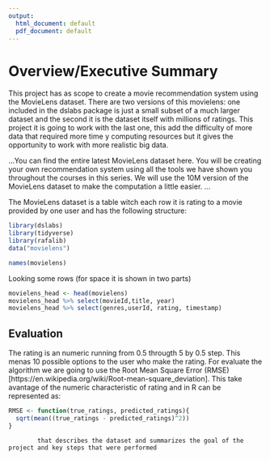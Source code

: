 ```yaml
---
output:
  html_document: default
  pdf_document: default
---
```


# Overview/Executive Summary


This project has as scope to create a movie recommendation system using the MovieLens dataset. There are two versions of this movielens: one included in the dslabs package is just a small subset of a much larger dataset and the second it is the dataset itself with millions of ratings. This project it is going to work with the last one, this add the difficulty of more data that required more time y computing resources but it gives the opportunity to work with more realistic big data.




...You can find the entire latest MovieLens dataset here. You will be creating your own recommendation system using all the tools we have shown you throughout the courses in this series. We will use the 10M version of the MovieLens dataset to make the computation a little easier. ...



The MovieLens dataset is a table witch each row it is rating to a movie provided by one user and has the following structure:

```r
library(dslabs)
library(tidyverse)
library(rafalib)
data("movielens")

```


```r
names(movielens)
```

Looking some rows (for space it is shown in two parts)
```r
movielens_head <- head(movielens)
movielens_head %>% select(movieId,title, year)
movielens_head %>% select(genres,userId, rating, timestamp)
```


## Evaluation
The rating is an numeric running from 0.5 througth 5 by 0.5 step. This menas 10 possible options to the user who make the rating.
For evaluate the algorithm we are going to use the Root Mean Square Error (RMSE)[https://en.wikipedia.org/wiki/Root-mean-square_deviation]. This take avantage of the numeric characteristic of rating and in R can be represented as:

```r
RMSE <- function(true_ratings, predicted_ratings){
  sqrt(mean((true_ratings - predicted_ratings)^2))
}
```


            that describes the dataset and summarizes the goal of the project and key steps that were performed
            
